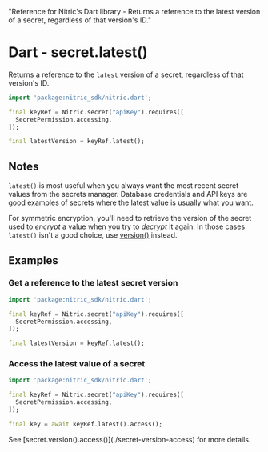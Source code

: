   "Reference for Nitric's Dart library - Returns a reference to the latest version of a secret, regardless of that version's ID."

# Dart - secret.latest()

Returns a reference to the `latest` version of a secret, regardless of that version's ID.

```dart
import 'package:nitric_sdk/nitric.dart';

final keyRef = Nitric.secret("apiKey").requires([
  SecretPermission.accessing,
]);

final latestVersion = keyRef.latest();
```

## Notes

`latest()` is most useful when you always want the most recent secret values from the secrets manager. Database credentials and API keys are good examples of secrets where the latest value is usually what you want.

For symmetric encryption, you'll need to retrieve the version of the secret used to _encrypt_ a value when you try to _decrypt_ it again. In those cases `latest()` isn't a good choice, use [version()](./secret-version) instead.

## Examples

### Get a reference to the latest secret version

```dart
import 'package:nitric_sdk/nitric.dart';

final keyRef = Nitric.secret("apiKey").requires([
  SecretPermission.accessing,
]);

final latestVersion = keyRef.latest();
```

### Access the latest value of a secret

```dart
import 'package:nitric_sdk/nitric.dart';

final keyRef = Nitric.secret("apiKey").requires([
  SecretPermission.accessing,
]);

final key = await keyRef.latest().access();
```

<Note>
  See [secret.version().access()](./secret-version-access) for more details.
</Note>
